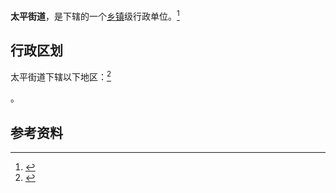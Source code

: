 {{中国乡级行政区|37/13/12/005/000}}

'''太平街道'''，是{{PRC admin/fullname|37/13/12/005/000|3}}下辖的一个[[乡镇|乡镇]]级行政单位。<ref>{{PRC admin/ref sgc|{{PRC admin/parent|37/13/12/005/000}}}}</ref>

== 行政区划 ==

太平街道下辖以下地区：<ref>{{PRC admin/ref sgc|37/13/12/005/000}}</ref>

{{PRC admin/children|37/13/12/005/000}}。

== 参考资料 ==

{{reflist}}

{{行政区划小作品}}
{{PRC admin/navcat|37/13/12/005/000}}